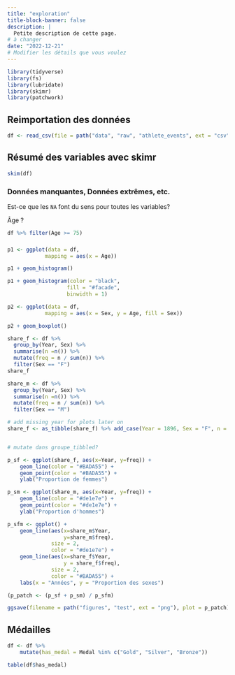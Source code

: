 ```yaml
---
title: "exploration"
title-block-banner: false
description: | 
  Petite description de cette page.
# à changer
date: "2022-12-21"
# Modifier les détails que vous voulez
---
```


```r
library(tidyverse)
library(fs)
library(lubridate)
library(skimr)
library(patchwork)
```

## Reimportation des données

```r
df <- read_csv(file = path("data", "raw", "athlete_events", ext = "csv"))


```

## Résumé des variables avec skimr

```r
skim(df)
```

### Données manquantes, Données extrêmes, etc.

Est-ce que les `NA` font du sens pour toutes les variables?

Âge ?

```r
df %>% filter(Age >= 75)
```

### 

```r
p1 <- ggplot(data = df, 
            mapping = aes(x = Age))

p1 + geom_histogram()

p1 + geom_histogram(color = "black", 
                   fill = "#facade",
                   binwidth = 1)
```

```r
p2 <- ggplot(data = df, 
            mapping = aes(x = Sex, y = Age, fill = Sex))

p2 + geom_boxplot()
```

```r
share_f <- df %>%
  group_by(Year, Sex) %>%
  summarise(n =n()) %>%
  mutate(freq = n / sum(n)) %>%
  filter(Sex == "F")
share_f

share_m <- df %>%
  group_by(Year, Sex) %>%
  summarise(n =n()) %>%
  mutate(freq = n / sum(n)) %>%
  filter(Sex == "M")

# add missing year for plots later on
share_f <- as_tibble(share_f) %>% add_case(Year = 1896, Sex = "F", n = 0, freq = 0.00) %>% arrange(Year)


# mutate dans groupe_tibbled?
```

```r
p_sf <- ggplot(share_f, aes(x=Year, y=freq)) +
    geom_line(color = "#BADA55") + 
    geom_point(color = "#BADA55") +
    ylab("Proportion de femmes")

p_sm <- ggplot(share_m, aes(x=Year, y=freq)) +
    geom_line(color = "#de1e7e") + 
    geom_point(color = "#de1e7e") +
    ylab("Proportion d'hommes")

p_sfm <- ggplot() +
    geom_line(aes(x=share_m$Year,
                  y=share_m$freq),
              size = 2,
              color = "#de1e7e") + 
    geom_line(aes(x=share_f$Year,
                  y = share_f$freq),
              size = 2,
              color = "#BADA55") +
    labs(x = "Années", y = "Proportion des sexes")

(p_patch <- (p_sf + p_sm) / p_sfm)

ggsave(filename = path("figures", "test", ext = "png"), plot = p_patch)
```

## Médailles

```r
df <- df %>%
    mutate(has_medal = Medal %in% c("Gold", "Silver", "Bronze"))

table(df$has_medal)
```
